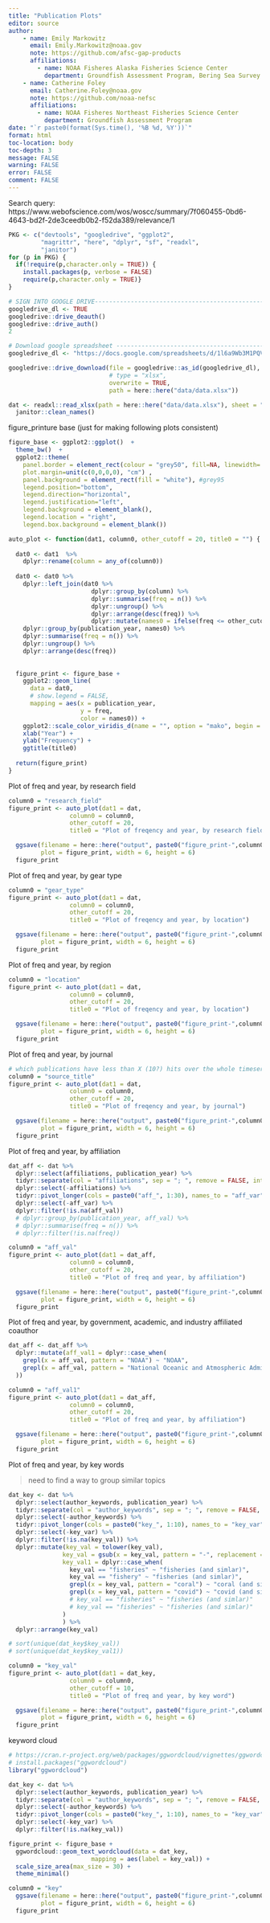 ```yaml
---
title: "Publication Plots"
editor: source
author:
    - name: Emily Markowitz
      email: Emily.Markowitz@noaa.gov 
      note: https://github.com/afsc-gap-products
      affiliations:
        - name: NOAA Fisheres Alaska Fisheries Science Center
          department: Groundfish Assessment Program, Bering Sea Survey Team
    - name: Catherine Foley
      email: Catherine.Foley@noaa.gov 
      note: https://github.com/noaa-nefsc
      affiliations:
        - name: NOAA Fisheres Northeast Fisheries Science Center
          department: Groundfish Assessment Program
date: "`r paste0(format(Sys.time(), '%B %d, %Y'))`"
format: html
toc-location: body
toc-depth: 3
message: FALSE
warning: FALSE
error: FALSE
comment: FALSE
---
```


Search query: https://www.webofscience.com/wos/woscc/summary/7f060455-0bd6-4643-bd2f-2de3ceedb0b2-f52da389/relevance/1 

```r
PKG <- c("devtools", "googledrive", "ggplot2", 
         "magrittr", "here", "dplyr", "sf", "readxl", 
         "janitor")
for (p in PKG) {
  if(!require(p,character.only = TRUE)) {  
    install.packages(p, verbose = FALSE)
    require(p,character.only = TRUE)}
}
```


```r
# SIGN INTO GOOGLE DRIVE--------------------------------------------------------
googledrive_dl <- TRUE
googledrive::drive_deauth()
googledrive::drive_auth()
2
```

```r
# Download google spreadsheet --------------------------------------------------
googledrive_dl <- "https://docs.google.com/spreadsheets/d/1l6a9Wb3M1PQV9UwHk7Ddfiiuq5U5lVW5"

googledrive::drive_download(file = googledrive::as_id(googledrive_dl),  #"gap_survey_progression.csv",
                            # type = "xlsx", 
                            overwrite = TRUE, 
                            path = here::here("data/data.xlsx"))

dat <- readxl::read_xlsx(path = here::here("data/data.xlsx"), sheet = "Papers") %>% 
  janitor::clean_names() 
```

figure_printure base (just for making following plots consistent)

```r
figure_base <- ggplot2::ggplot()  +
  theme_bw()  +
  ggplot2::theme(
    panel.border = element_rect(colour = "grey50", fill=NA, linewidth=.5),
    plot.margin=unit(c(0,0,0,0), "cm") ,
    panel.background = element_rect(fill = "white"), #grey95
    legend.position="bottom",
    legend.direction="horizontal",
    legend.justification="left",
    legend.background = element_blank(),
    legend.location = "right", 
    legend.box.background = element_blank())
```


```r
auto_plot <- function(dat1, column0, other_cutoff = 20, title0 = "") {
  
  dat0 <- dat1  %>% 
    dplyr::rename(column = any_of(column0)) 
  
  dat0 <- dat0 %>% 
    dplyr::left_join(dat0 %>% 
                       dplyr::group_by(column) %>% 
                       dplyr::summarise(freq = n()) %>% 
                       dplyr::ungroup() %>%
                       dplyr::arrange(desc(freq)) %>%
                       dplyr::mutate(names0 = ifelse(freq <= other_cutoff, "Other", column)) ) %>% 
    dplyr::group_by(publication_year, names0) %>% 
    dplyr::summarise(freq = n()) %>% 
    dplyr::ungroup() %>%
    dplyr::arrange(desc(freq))
  
  
  figure_print <- figure_base + 
    ggplot2::geom_line(
      data = dat0, 
      # show.legend = FALSE, 
      mapping = aes(x = publication_year, 
                    y = freq, 
                    color = names0)) + 
    ggplot2::scale_color_viridis_d(name = "", option = "mako", begin = .1, end = .7) + 
    xlab("Year") +
    ylab("Frequency") +
    ggtitle(title0) 
  
  return(figure_print)
}
```

Plot of freq and year, by research field

```r
column0 = "research_field"
figure_print <- auto_plot(dat1 = dat, 
                 column0 = column0, 
                 other_cutoff = 20, 
                 title0 = "Plot of freqency and year, by research field")

  ggsave(filename = here::here("output", paste0("figure_print-",column0,".png")),
         plot = figure_print, width = 6, height = 6)
  figure_print
```

Plot of freq and year, by gear type

```r
column0 = "gear_type"
figure_print <- auto_plot(dat1 = dat, 
                 column0 = column0, 
                 other_cutoff = 20, 
                 title0 = "Plot of freqency and year, by location")

  ggsave(filename = here::here("output", paste0("figure_print-",column0,".png")),
         plot = figure_print, width = 6, height = 6)
  figure_print
```

Plot of freq and year, by region

```r

column0 = "location"
figure_print <- auto_plot(dat1 = dat, 
                 column0 = column0, 
                 other_cutoff = 20, 
                 title0 = "Plot of freqency and year, by location")

  ggsave(filename = here::here("output", paste0("figure_print-",column0,".png")),
         plot = figure_print, width = 6, height = 6)
  figure_print
```

Plot of freq and year, by journal

```r
# which publications have less than X (10?) hits over the whole timeseries?
column0 = "source_title"
figure_print <- auto_plot(dat1 = dat, 
                 column0 = column0, 
                 other_cutoff = 20, 
                 title0 = "Plot of freqency and year, by journal")

  ggsave(filename = here::here("output", paste0("figure_print-",column0,".png")),
         plot = figure_print, width = 6, height = 6)
  figure_print
```

Plot of freq and year, by affiliation

```r
dat_aff <- dat %>% 
  dplyr::select(affiliations, publication_year) %>%
  tidyr::separate(col = "affiliations", sep = "; ", remove = FALSE, into = paste0("aff_", 1:30)) %>% 
  dplyr::select(-affiliations) %>%
  tidyr::pivot_longer(cols = paste0("aff_", 1:30), names_to = "aff_var", values_to = "aff_val") %>%
  dplyr::select(-aff_var) %>% 
  dplyr::filter(!is.na(aff_val))
  # dplyr::group_by(publication_year, aff_val) %>% 
  # dplyr::summarise(freq = n()) %>% 
  # dplyr::filter(!is.na(freq))

column0 = "aff_val"
figure_print <- auto_plot(dat1 = dat_aff, 
                 column0 = column0, 
                 other_cutoff = 20, 
                 title0 = "Plot of freq and year, by affiliation")

  ggsave(filename = here::here("output", paste0("figure_print-",column0,".png")),
         plot = figure_print, width = 6, height = 6)
  figure_print
```

Plot of freq and year, by government, academic, and industry affiliated coauthor

```r
dat_aff <- dat_aff %>% 
  dplyr::mutate(aff_val1 = dplyr::case_when(
    grepl(x = aff_val, pattern = "NOAA") ~ "NOAA",
    grepl(x = aff_val, pattern = "National Oceanic and Atmospheric Administration") ~ "NOAA"
  ))

column0 = "aff_val1"
figure_print <- auto_plot(dat1 = dat_aff, 
                 column0 = column0, 
                 other_cutoff = 20, 
                 title0 = "Plot of freq and year, by affiliation")

  ggsave(filename = here::here("output", paste0("figure_print-",column0,".png")),
         plot = figure_print, width = 6, height = 6)
  figure_print
```

Plot of freq and year, by key words

> need to find a way to group similar topics

```r
dat_key <- dat %>% 
  dplyr::select(author_keywords, publication_year) %>%
  tidyr::separate(col = "author_keywords", sep = "; ", remove = FALSE, into = paste0("key_", 1:10)) %>% 
  dplyr::select(-author_keywords) %>%
  tidyr::pivot_longer(cols = paste0("key_", 1:10), names_to = "key_var", values_to = "key_val") %>%
  dplyr::select(-key_var) %>% 
  dplyr::filter(!is.na(key_val)) %>% 
  dplyr::mutate(key_val = tolower(key_val), 
               key_val = gsub(x = key_val, pattern = "-", replacement = " ") , 
               key_val1 = dplyr::case_when(
                 key_val == "fisheries" ~ "fisheries (and simlar)",
                 key_val == "fishery" ~ "fisheries (and simlar)", 
                 grepl(x = key_val, pattern = "coral") ~ "coral (and similar)", 
                 grepl(x = key_val, pattern = "covid") ~ "covid (and similar)"
                 # key_val == "fisheries" ~ "fisheries (and simlar)"
                 # key_val == "fisheries" ~ "fisheries (and simlar)"
               )
               ) %>% 
  dplyr::arrange(key_val)

# sort(unique(dat_key$key_val))
# sort(unique(dat_key$key_val1))

column0 = "key_val"
figure_print <- auto_plot(dat1 = dat_key, 
                 column0 = column0, 
                 other_cutoff = 10, 
                 title0 = "Plot of freq and year, by key word")

  ggsave(filename = here::here("output", paste0("figure_print-",column0,".png")),
         plot = figure_print, width = 6, height = 6)
  figure_print
```
keyword cloud

```r
# https://cran.r-project.org/web/packages/ggwordcloud/vignettes/ggwordcloud.html
# install.packages("ggwordcloud")
library("ggwordcloud")

dat_key <- dat %>% 
  dplyr::select(author_keywords, publication_year) %>%
  tidyr::separate(col = "author_keywords", sep = "; ", remove = FALSE, into = paste0("key_", 1:10)) %>% 
  dplyr::select(-author_keywords) %>%
  tidyr::pivot_longer(cols = paste0("key_", 1:10), names_to = "key_var", values_to = "key_val") %>%
  dplyr::select(-key_var) %>% 
  dplyr::filter(!is.na(key_val))

figure_print <- figure_base + 
  ggwordcloud::geom_text_wordcloud(data = dat_key, 
                       mapping = aes(label = key_val)) +
  scale_size_area(max_size = 30) +
  theme_minimal()

column0 = "key"
  ggsave(filename = here::here("output", paste0("figure_print-",column0,".png")),
         plot = figure_print, width = 6, height = 6)
  figure_print
```
